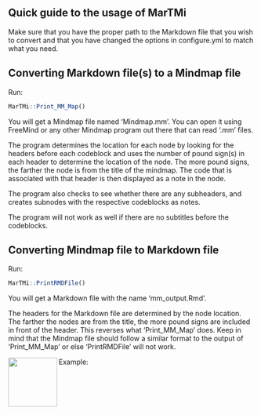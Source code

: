 ## Quick guide to the usage of MarTMi

Make sure that you have the proper path to the Markdown file that you wish to convert and that you have changed the options in configure.yml to match what you need.

## Converting Markdown file(s) to a Mindmap file
Run:
```r

MarTMi::Print_MM_Map()

```
You will get a Mindmap file named 'Mindmap.mm'. You can open it using FreeMind or any other Mindmap program out there that can read '.mm' files.

The program determines the location for each node by looking for the headers before each codeblock and uses the number of pound sign(s) in each header to determine the location of the node. The more pound signs, the farther the node is from the title of the mindmap. The code that is associated with that header is then displayed as a note in the node. 

The program also checks to see whether there are any subheaders, and creates subnodes with the respective codeblocks as notes.

The program will not work as well if there are no subtitles before the codeblocks. 

## Converting Mindmap file to Markdown file
Run:
```r

MarTMi::PrintRMDFile()

```
You will get a Markdown file with the name 'mm_output.Rmd'.

The headers for the Markdown file are determined by the node location. The farther the nodes are from the title, the more pound signs are included in front of the header. This reverses what 'Print_MM_Map' does.
Keep in mind that the Mindmap file should follow a similar format to the output of 'Print_MM_Map' or else 'PrintRMDFile' will not work.

Example:
<img src="MarTMi_example_output.png" align="left" width="100" height="100" />
